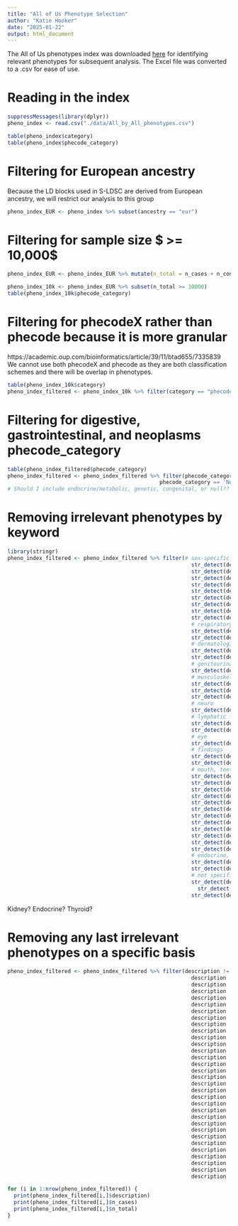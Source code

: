```yaml
---
title: "All of Us Phenotype Selection"
author: "Katie Hooker"
date: "2025-01-22"
output: html_document
---
```


The All of Us phenotypes index was downloaded [here](https://support.researchallofus.org/hc/en-us/articles/27049847988884-Overview-of-the-All-by-All-tables-available-on-the-All-of-Us-Researcher-Workbench#01HZ2KKW3XZ55MSBT7G1RNQS86) for identifying relevant phenotypes for subsequent analysis. The Excel file was converted to a .csv for ease of use.

# Reading in the index
```r
suppressMessages(library(dplyr))
pheno_index <- read.csv("./data/All_by_All_phenotypes.csv")

table(pheno_index$category)
table(pheno_index$phecode_category)

```
# Filtering for European ancestry
Because the LD blocks used in S-LDSC are derived from European ancestry, we will restrict our analysis to this group

```r
pheno_index_EUR <- pheno_index %>% subset(ancestry == "eur")

```


# Filtering for sample size $ >= 10,000$

```r
pheno_index_EUR <- pheno_index_EUR %>% mutate(n_total = n_cases + n_controls)

pheno_index_10k <- pheno_index_EUR %>% subset(n_total >= 10000)
table(pheno_index_10k$phecode_category)

```
# Filtering for phecodeX rather than phecode because it is more granular
https://academic.oup.com/bioinformatics/article/39/11/btad655/7335839\
We cannot use both phecodeX and phecode as they are both classification schemes and there will be overlap in phenotypes.
```r
table(pheno_index_10k$category)
pheno_index_filtered <- pheno_index_10k %>% filter(category == "phecodeX")

```

# Filtering for digestive, gastrointestinal, and neoplasms phecode_category

```r
table(pheno_index_filtered$phecode_category)
pheno_index_filtered <- pheno_index_filtered %>% filter(phecode_category == 'Gastrointestinal' |
                                                phecode_category == 'Neoplasms')
# Should I include endocrine/metabolic, genetic, congenital, or null??

```

# Removing irrelevant phenotypes by keyword

```r
library(stringr)
pheno_index_filtered <- pheno_index_filtered %>% filter(# sex-specific
                                                          str_detect(description, "(?i)breast", negate=TRUE) &
                                                          str_detect(description, "(?i)cervi", negate=TRUE) &
                                                          str_detect(description, "(?i)uter", negate=TRUE) &
                                                          str_detect(description, "(?i)ovar", negate=TRUE) &
                                                          str_detect(description, "(?i)gyneco", negate=TRUE) &
                                                          str_detect(description, "(?i)mammo", negate=TRUE) &
                                                          str_detect(description, "(?i)endometr", negate=TRUE) &
                                                          str_detect(description, "(?i)prostate", negate=TRUE) &
                                                          str_detect(description, "(?i)genit", negate=TRUE) &
                                                          # respiratory
                                                          str_detect(description, "(?i)respiratory", negate=TRUE) &
                                                          str_detect(description, "(?i)lung", negate=TRUE) &
                                                          # dermatological
                                                          str_detect(description, " skin", negate=TRUE) &
                                                          str_detect(description, "carcin", negate=TRUE) &
                                                          # genitourinary
                                                          str_detect(description, " bladder", negate=TRUE) &
                                                          # musculoskeletal
                                                          str_detect(description, "(?i)myelo", negate=TRUE) &
                                                          str_detect(description, "(?i)sarcoma", negate=TRUE) &
                                                          str_detect(description, "(?i)connective", negate=TRUE) &
                                                          # neuro
                                                          str_detect(description, "(?i)brain", negate=TRUE) &
                                                          # lymphatic
                                                          str_detect(description, "(?i)leukemia", negate=TRUE) &
                                                          str_detect(description, "(?i)lymph", negate=TRUE) &
                                                          # eye
                                                          str_detect(description, "(?i)eye", negate=TRUE) &
                                                          # findings
                                                          str_detect(description, "(?i)status", negate=TRUE) &
                                                          str_detect(description, "(?i)findings", negate=TRUE) &
                                                          # mouth, teeth, head, etc
                                                          str_detect(description, "(?i)lip", negate=TRUE) &
                                                          str_detect(description, "(?i)teeth", negate=TRUE) &
                                                          str_detect(description, "(?i)tooth", negate=TRUE) &
                                                          str_detect(description, "(?i)dent", negate=TRUE) &
                                                          str_detect(description, "(?i)mouth", negate=TRUE) &
                                                          str_detect(description, "(?i)gingi", negate=TRUE) &
                                                          str_detect(description, "(?i)head", negate=TRUE) &
                                                          str_detect(description, "(?i)oral", negate=TRUE) &
                                                          str_detect(description, "(?i)nasal", negate=TRUE) &
                                                          str_detect(description, "(?i)salivary", negate=TRUE) &
                                                          str_detect(description, "(?i)peria", negate=TRUE) &
                                                          str_detect(description, "(?i)perio", negate=TRUE) &
                                                          # endocrine, neuroendocrine, thyroid
                                                          str_detect(description, "(?i)endocrine", negate=TRUE) &
                                                          str_detect(description, "(?i)thyroid", negate=TRUE) &
                                                          # not specific
                                                          str_detect(description, "(?i)unspecified", negate=TRUE) &
                                                            str_detect(description, "(?i)nonspecific", negate=TRUE) &
                                                          str_detect(description, "(?i)other", negate=TRUE))

```

Kidney? Endocrine? Thyroid?

# Removing any last irrelevant phenotypes on a specific basis
```r
pheno_index_filtered <- pheno_index_filtered %>% filter(description != "Carcinoid tumors" &
                                                          description != "Pheochromocytoma" &
                                                          description != "Secondary malignant neoplasm" &
                                                          description != "Carcinoid tumors" &
                                                          description != "Hemo onc - by cell of origin" &
                                                          description != "Mature B-cell" &
                                                          description != "Essential thrombocythemia" &
                                                          description != "Sequelae of cancer" &
                                                          description != "Essential thrombocythemia" &
                                                          description != "Essential thrombocythemia" &
                                                          description != "Essential thrombocythemia" &
                                                          description != "Intestinal infection" &
                                                          description != "Bacterial enteritis" &
                                                          description != "Intestinal infection due to C. difficile" &
                                                          description != "Nausea and vomiting" &
                                                          description != "Nausea" &
                                                          description != "Vomiting" &
                                                          description != "Symptoms involving digestive system" &
                                                          description != "Diarrhea" &
                                                          description != "Flatulence, eructation, and gas pain" &
                                                          description != "Nevus, non-neoplastic" &
                                                          description != "Cancer (solid tumor, excluding BCC)" &
                                                          description != "Melanocytic nevi*" &
                                                          description != "Benign neoplasm of peripheral nerves*" &
                                                          description != "Hemangioma" &
                                                          description != "Benign neoplasm of choroid" &
                                                          description != "Benign neoplasm of meninges (Meningioma)" &
                                                          description != "Benign neoplasm of the pituitary gland and craniopharyngeal duct" &
                                                          description != "Sialoadenitis" &
                                                          description != "Stomatitis" &
                                                          description != "Diseases of tongue" &
                                                          description != "Glossitis")

for (i in 1:nrow(pheno_index_filtered)) {
  print(pheno_index_filtered[i,]$description)
  print(pheno_index_filtered[i,]$n_cases)
  print(pheno_index_filtered[i,]$n_total)
}

```

